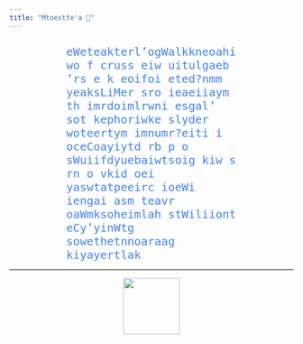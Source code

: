 ```yaml
---
title: "Mtoestte'a 🧠"
---
```





<div class="boxed"; style="color:#4582EC; text-align:left; font-size:20px; font-family:monospace; margin-top:5%; margin-left:20%; margin-right:20%">
eWeteakterl’ogWalkkneoahiwo f cruss eiw uitulgaeb ’rs e k eoifoi  eted?nmm yeaksLiMer sro ieaeiiaym th imrdoimlrwni esgal’ sot kephoriwke slyder woteertym imnumr?eiti i oceCoayiytd rb p o sWuiifdyuebaiwtsoig kiw s rn o vkid oei yaswtatpeeirc ioeWi iengai asm teavr oaWmksoheimlah stWiliiont eCy’yinWtg sowethetnnoaraag kiyayertlak
</div>

---

<p align="center">
  <img height="100" src="assets/alien.gif"/>
</p>
